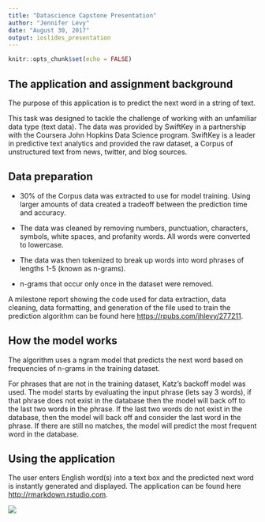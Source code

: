 ---
title: "Datascience Capstone Presentation"
author: "Jennifer Levy"
date: "August 30, 2017"
output: ioslides_presentation
---

```{r setup, include=FALSE}
knitr::opts_chunk$set(echo = FALSE)
```

## The application and assignment background 

The purpose of this application is to predict the next word in a string of text. 


This task was designed to tackle the challenge of working with an unfamiliar data type (text data). The data was provided by SwiftKey in a partnership with the Coursera John Hopkins Data Science program. SwiftKey is a leader in predictive text analytics and provided the raw dataset, a Corpus of unstructured text from news, twitter, and blog sources.  

## Data preparation

- 30% of the Corpus data was extracted to use for model training. Using larger amounts of data created a tradeoff between the prediction time and accuracy.
- The data was cleaned by removing numbers, punctuation, characters, symbols, white spaces, and profanity words. All words were converted to lowercase. 
- The data was then tokenized to break up words into word phrases of lengths 1-5 (known as n-grams).

- n-grams that occur only once in the dataset were removed.

A milestone report showing the code used for data extraction, data cleaning, data formatting, and generation of the file used to train the prediction algorithm can be found here <https://rpubs.com/jhlevy/277211>.

## How the model works

The algorithm uses a ngram model that predicts the next word based on frequencies of n-grams in the training dataset.  

For phrases that are not in the training dataset, Katz's backoff model was used. The model starts by  evaluating the input phrase (lets say 3 words), if that phrase does not exist in the database then the model will back off to the last two words in the phrase. If the last two words do not exist in the database, then the model will back off and consider the last word in the phrase. If there are still no matches, the model will predict the most frequent word in the database.


## Using the application

The user enters English word(s) into a text box and the predicted next word is instantly generated and displayed. The application can be found here
<http://rmarkdown.rstudio.com>. 

![](./Data/app.png)
